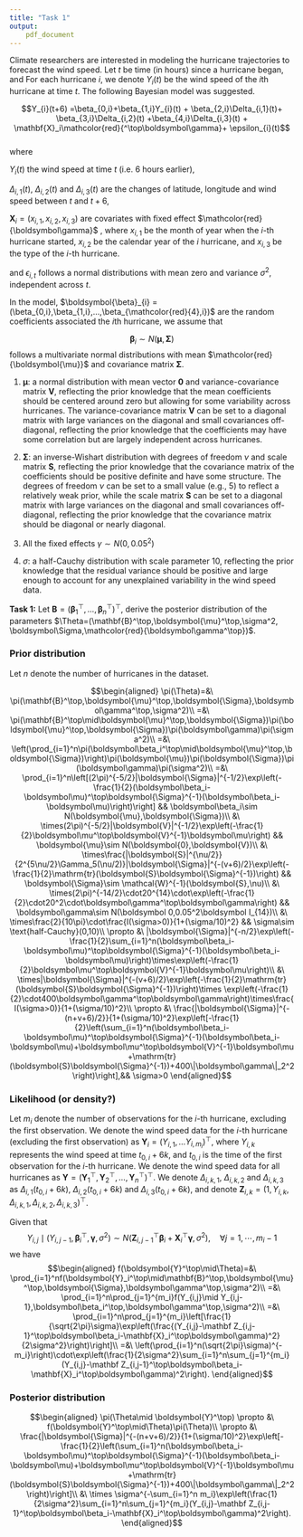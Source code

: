 ```yaml
---
title: "Task 1"
output: 
    pdf_document
---
```



Climate researchers are interested in modeling the hurricane trajectories to forecast the wind speed. Let $t$ be time (in hours) since a hurricane began, and For each hurricane $i$, we denote $Y_{i}(t)$ be the wind speed of the $i$th hurricane at time $t$. The following Bayesian model was suggested.  


$$Y_{i}(t+6) =\beta_{0,i}+\beta_{1,i}Y_{i}(t) + \beta_{2,i}\Delta_{i,1}(t)+
\beta_{3,i}\Delta_{i,2}(t) +\beta_{4,i}\Delta_{i,3}(t)  + \mathbf{X}_i\mathcolor{red}{^\top\boldsymbol\gamma}+ \epsilon_{i}(t)$$   
where 

$Y_{i}(t)$ the wind speed at time $t$ (i.e. 6 hours earlier),  

$\Delta_{i,1}(t)$, $\Delta_{i,2}(t)$ and $\Delta_{i,3}(t)$ are the changes of latitude, longitude and wind speed between $t$ and $t+6$, 

$\mathbf{X}_i = (x_{i,1},x_{i,2},x_{i,3})$\textcolor{red}{$^\top$} are covariates with fixed effect $\mathcolor{red}{\boldsymbol\gamma}$ \textcolor{blue}{($\boldsymbol\gamma$ is a vector.)}, where $x_{i,1}$ be the month of year when the $i$-th hurricane started, $x_{i,2}$ be the calendar year of the $i$ hurricane, and $x_{i,3}$ be the type of the $i$-th hurricane. \textcolor{blue}{(We assume $x_{i,2}$ are numeric variable, $\mathbf{x}_{i,1}=(x_{i,1,4},\ldots,x_{i,12})^\top$ is categorical variable (April-January, January as reference category, 10 categories, 9 dummy variables) and $\mathbf{x}_{i,3}=(x_{i,3,1},\ldots,x_{i,3,4})^\top$ is categorical variable (5 categories, 4 dummy variables). we assume $\boldsymbol\gamma=(\gamma_{1,4},\ldots,\gamma_{1,12},\gamma_{2},\gamma_{3,1},\ldots,\gamma_{3,4})^\top$, where the prior of $\boldsymbol\gamma\sim N(\boldsymbol 0,0.05^2\boldsymbol I_{14})$)} 

and $\epsilon_{i,t}$ follows a normal distributions with mean zero and variance $\sigma^2$, independent across $t$. 


In the model,  $\boldsymbol{\beta}_{i} =  (\beta_{0,i},\beta_{1,i},...,\beta_{\mathcolor{red}{4},i})$ are the random coefficients associated the $i$th hurricane, we assume that 

$$\boldsymbol{\beta}_{i} \sim N(\boldsymbol{\mu}, \boldsymbol{\Sigma})$$
follows a multivariate normal distributions with mean $\mathcolor{red}{\boldsymbol{\mu}}$ and covariance matrix $\boldsymbol\Sigma$.


\paragraph{Prior distributions}

1. $\boldsymbol{\mu}$: a normal distribution with mean vector $\boldsymbol{0}$ and variance-covariance matrix $\boldsymbol{V}$, reflecting the prior knowledge that the mean coefficients should be centered around zero but allowing for some variability across hurricanes. The variance-covariance matrix $\boldsymbol{V}$ can be set to a diagonal matrix with large variances on the diagonal and small covariances off-diagonal, reflecting the prior knowledge that the coefficients may have some correlation but are largely independent across hurricanes.

2. $\boldsymbol{\Sigma}$: an inverse-Wishart distribution with degrees of freedom $\nu$ and scale matrix $\boldsymbol{S}$, reflecting the prior knowledge that the covariance matrix of the coefficients should be positive definite and have some structure. The degrees of freedom $\nu$ can be set to a small value (e.g., 5) to reflect a relatively weak prior, while the scale matrix $\boldsymbol{S}$ can be set to a diagonal matrix with large variances on the diagonal and small covariances off-diagonal, reflecting the prior knowledge that the covariance matrix should be diagonal or nearly diagonal.

3. All the fixed effects $\gamma \sim N(0, 0.05^2)$

4. $\sigma$: a half-Cauchy distribution with scale parameter 10, reflecting the prior knowledge that the residual variance should be positive and large enough to account for any unexplained variability in the wind speed data.


\newpage

**Task 1:** Let $\mathbf{B}= (\boldsymbol{\beta}_{1}^\top,...,\boldsymbol{\beta}_{n}^\top)^\top$, derive the posterior distribution of the parameters $\Theta=(\mathbf{B}^\top,\boldsymbol{\mu}^\top,\sigma^2, \boldsymbol\Sigma,\mathcolor{red}{\boldsymbol\gamma^\top})$.


### Prior distribution

Let $n$ denote the number of hurricanes in the dataset. \textcolor{red}{(do we need to partition the dataset into training \& testing? if so, $n$ is \# of hurricanes in the training data)}

$$\begin{aligned}
\pi(\Theta)=&\ \pi(\mathbf{B}^\top,\boldsymbol{\mu}^\top,\boldsymbol{\Sigma},\boldsymbol\gamma^\top,\sigma^2)\\
=&\ \pi(\mathbf{B}^\top\mid\boldsymbol{\mu}^\top,\boldsymbol{\Sigma})\pi(\boldsymbol{\mu}^\top,\boldsymbol{\Sigma})\pi(\boldsymbol\gamma)\pi(\sigma^2)\\
=&\ \left(\prod_{i=1}^n\pi(\boldsymbol\beta_i^\top\mid\boldsymbol{\mu}^\top,\boldsymbol{\Sigma})\right)\pi(\boldsymbol{\mu})\pi(\boldsymbol{\Sigma})\pi(\boldsymbol\gamma)\pi(\sigma^2)\\
=&\ \prod_{i=1}^n\left[(2\pi)^{-5/2}|\boldsymbol{\Sigma}|^{-1/2}\exp\left(-\frac{1}{2}(\boldsymbol\beta_i-\boldsymbol\mu)^\top\boldsymbol{\Sigma}^{-1}(\boldsymbol\beta_i-\boldsymbol\mu)\right)\right] && \boldsymbol\beta_i\sim N(\boldsymbol{\mu},\boldsymbol{\Sigma})\\
&\ \times(2\pi)^{-5/2}|\boldsymbol{V}|^{-1/2}\exp\left(-\frac{1}{2}\boldsymbol\mu^\top\boldsymbol{V}^{-1}\boldsymbol\mu\right) && \boldsymbol{\mu}\sim N(\boldsymbol{0},\boldsymbol{V})\\
&\ \times\frac{|\boldsymbol{S}|^{\nu/2}}{2^{5\nu/2}\Gamma_5(\nu/2)}|\boldsymbol{\Sigma}|^{-(v+6)/2}\exp\left(-\frac{1}{2}\mathrm{tr}(\boldsymbol{S}\boldsymbol{\Sigma}^{-1})\right) && \boldsymbol{\Sigma}\sim \mathcal{W}^{-1}(\boldsymbol{S},\nu)\\
&\ \times(2\pi)^{-14/2}\cdot20^{14}\cdot\exp\left(-\frac{1}{2}\cdot20^2\cdot\boldsymbol\gamma^\top\boldsymbol\gamma\right) && \boldsymbol\gamma\sim N(\boldsymbol 0,0.05^2\boldsymbol I_{14})\\
&\ \times\frac{2}{10\pi}\cdot\frac{I(\sigma>0)}{1+(\sigma/10)^2} && \sigma\sim \text{half-Cauchy}(0,10)\\
\propto &\ |\boldsymbol{\Sigma}|^{-n/2}\exp\left(-\frac{1}{2}\sum_{i=1}^n(\boldsymbol\beta_i-\boldsymbol\mu)^\top\boldsymbol{\Sigma}^{-1}(\boldsymbol\beta_i-\boldsymbol\mu)\right)\times\exp\left(-\frac{1}{2}\boldsymbol\mu^\top\boldsymbol{V}^{-1}\boldsymbol\mu\right)\\
&\ \times|\boldsymbol{\Sigma}|^{-(v+6)/2}\exp\left(-\frac{1}{2}\mathrm{tr}(\boldsymbol{S}\boldsymbol{\Sigma}^{-1})\right)\times \exp\left(-\frac{1}{2}\cdot400\boldsymbol\gamma^\top\boldsymbol\gamma\right)\times\frac{I(\sigma>0)}{1+(\sigma/10)^2}\\
\propto &\ \frac{|\boldsymbol{\Sigma}|^{-(n+v+6)/2}}{1+(\sigma/10)^2}\exp\left[-\frac{1}{2}\left(\sum_{i=1}^n(\boldsymbol\beta_i-\boldsymbol\mu)^\top\boldsymbol{\Sigma}^{-1}(\boldsymbol\beta_i-\boldsymbol\mu)+\boldsymbol\mu^\top\boldsymbol{V}^{-1}\boldsymbol\mu+\mathrm{tr}(\boldsymbol{S}\boldsymbol{\Sigma}^{-1})+400\|\boldsymbol\gamma\|_2^2\right)\right],&& \sigma>0
\end{aligned}$$

### Likelihood (or density?)

Let $m_i$ denote the number of observations for the $i$-th hurricane, excluding the first observation. We denote the wind speed data for the $i$-th hurricane (excluding the first observation) as $\boldsymbol{Y}_i=(Y_{i,1},\ldots Y_{i,m_i})^\top$, where $Y_{i,k}$ represents the wind speed at time $t_{0,i}+6k$, and $t_{0,i}$ is the time of the first observation for the $i$-th hurricane. We denote the wind speed data for all hurricanes as $\boldsymbol{Y}=(\boldsymbol{Y}_1^\top,\boldsymbol{Y}_2^\top,\ldots,\boldsymbol{Y}_n^\top)^\top$. We denote $\Delta_{i,k,1}$, $\Delta_{i,k,2}$ and $\Delta_{i,k,3}$ as $\Delta_{i,1}(t_{0,i}+6k)$, $\Delta_{i,2}(t_{0,i}+6k)$ and $\Delta_{i,3}(t_{0,i}+6k)$, and denote $\mathbf Z_{i,k}=(1,Y_{i,k},\Delta_{i,k,1},\Delta_{i,k,2},\Delta_{i,k,3})^\top$.

Given that
$$Y_{i,j}\mid (Y_{i,j-1},\boldsymbol\beta_i^\top,\boldsymbol\gamma,\sigma^2)\sim N(\mathbf Z_{i,j-1}^\top\boldsymbol\beta_i + \mathbf{X}_i^\top\boldsymbol\gamma,\sigma^2),\quad\forall j=1,\cdots,m_i-1$$
we have
$$\begin{aligned}
f(\boldsymbol{Y}^\top\mid\Theta)=&\ \prod_{i=1}^nf(\boldsymbol{Y}_i^\top\mid\mathbf{B}^\top,\boldsymbol{\mu}^\top,\boldsymbol{\Sigma},\boldsymbol\gamma^\top,\sigma^2)\\
=&\ \prod_{i=1}^n\prod_{j=1}^{m_i}f(Y_{i,j}\mid Y_{i,j-1},\boldsymbol\beta_i^\top,\boldsymbol\gamma^\top,\sigma^2)\\
=&\ \prod_{i=1}^n\prod_{j=1}^{m_i}\left[\frac{1}{\sqrt{2\pi}\sigma}\exp\left(\frac{(Y_{i,j}-\mathbf Z_{i,j-1}^\top\boldsymbol\beta_i-\mathbf{X}_i^\top\boldsymbol\gamma)^2}{2\sigma^2}\right)\right]\\
=&\ \left(\prod_{i=1}^n(\sqrt{2\pi}\sigma)^{-m_i}\right)\cdot\exp\left(\frac{1}{2\sigma^2}\sum_{i=1}^n\sum_{j=1}^{m_i}(Y_{i,j}-\mathbf Z_{i,j-1}^\top\boldsymbol\beta_i-\mathbf{X}_i^\top\boldsymbol\gamma)^2\right).
\end{aligned}$$

### Posterior distribution

$$\begin{aligned}
\pi(\Theta\mid \boldsymbol{Y}^\top)
\propto &\ f(\boldsymbol{Y}^\top\mid\Theta)\pi(\Theta)\\
\propto &\ \frac{|\boldsymbol{\Sigma}|^{-(n+v+6)/2}}{1+(\sigma/10)^2}\exp\left[-\frac{1}{2}\left(\sum_{i=1}^n(\boldsymbol\beta_i-\boldsymbol\mu)^\top\boldsymbol{\Sigma}^{-1}(\boldsymbol\beta_i-\boldsymbol\mu)+\boldsymbol\mu^\top\boldsymbol{V}^{-1}\boldsymbol\mu+\mathrm{tr}(\boldsymbol{S}\boldsymbol{\Sigma}^{-1})+400\|\boldsymbol\gamma\|_2^2\right)\right]\\
&\ \times \sigma^{-\sum_{i=1}^n m_i}\exp\left(\frac{1}{2\sigma^2}\sum_{i=1}^n\sum_{j=1}^{m_i}(Y_{i,j}-\mathbf Z_{i,j-1}^\top\boldsymbol\beta_i-\mathbf{X}_i^\top\boldsymbol\gamma)^2\right).
\end{aligned}$$